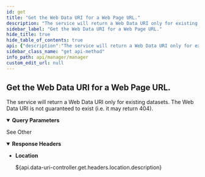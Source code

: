 ```yaml
---
id: get
title: "Get the Web Data URI for a Web Page URL."
description: "The service will return a Web Data URI only for existing datasets. The Web Data URI is not guaranteed to exist (i.e. it may return 404)."
sidebar_label: "Get the Web Data URI for a Web Page URL."
hide_title: true
hide_table_of_contents: true
api: {"description":"The service will return a Web Data URI only for existing datasets. The Web Data URI is not guaranteed to exist (i.e. it may return 404).\n","operationId":"get","parameters":[{"description":"The Web Page URL.","in":"query","name":"u","required":true,"schema":{"type":"string","format":"url"}}],"responses":{"303":{"description":"See Other","headers":{"Location":{"description":"${api.data-uri-controller.get.headers.location.description}","schema":{},"style":"simple"}}}},"tags":["Data URI"],"method":"get","path":"/data-uri","servers":[{"url":"https://api.wordlift.io"}],"securitySchemes":{"ApiKey":{"in":"header","name":"Authorization","type":"apiKey"},"OAuth2":{"flows":{"authorizationCode":{"authorizationUrl":"https://s.wordlift.io/oauth/authorize/","scopes":{"basic":"basic scope"},"tokenUrl":"https://s.wordlift.io/oauth/token/"}},"type":"oauth2"}},"info":{"contact":{"email":"hello@wordlift.io","name":"WordLift","url":"https://wordlift.io"},"description":"Subscription management and related services.","license":{"name":"(c) copyright 2022-present WordLift","url":"https://wordlift.io"},"termsOfService":"https://wordlift.io/terms-of-service/","title":"Manager","version":"1.0"},"postman":{"name":"Get the Web Data URI for a Web Page URL.","description":{"content":"The service will return a Web Data URI only for existing datasets. The Web Data URI is not guaranteed to exist (i.e. it may return 404).\n","type":"text/plain"},"url":{"path":["data-uri"],"host":["{{baseUrl}}"],"query":[{"disabled":false,"description":{"content":"(Required) The Web Page URL.","type":"text/plain"},"key":"u","value":""}],"variable":[]},"method":"GET"}}
sidebar_class_name: "get api-method"
info_path: api/manager/manager
custom_edit_url: null
---
```



## Get the Web Data URI for a Web Page URL.



The service will return a Web Data URI only for existing datasets. The Web Data URI is not guaranteed to exist (i.e. it may return 404).


<details style={{"marginBottom":"1rem"}} data-collapsed={false} open={true}><summary style={{}}><strong>Query Parameters</strong></summary><div><ul><ParamsItem className={"paramsItem"} param={{"description":"The Web Page URL.","in":"query","name":"u","required":true,"schema":{"type":"string","format":"url"}}}></ParamsItem></ul></div></details><div><ApiTabs><TabItem label={"303"} value={"303"}><div>

See Other

</div><details style={{"textAlign":"left","marginBottom":"1rem"}} data-collaposed={true} open={false}><summary style={{}}><strong>Response Headers</strong></summary><ul style={{"marginLeft":"1rem"}}><li className={"schemaItem"}><summary style={{}}><strong>Location</strong></summary><div><div style={{"marginTop":".5rem","marginBottom":".5rem"}}>

${api.data-uri-controller.get.headers.location.description}

</div></div></li></ul></details><div></div></TabItem></ApiTabs></div>
      